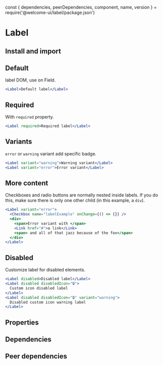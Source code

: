 const {
  dependencies,
  peerDependencies,
  component,
  name,
  version
} = require('@welcome-ui/label/package.json')

# Label

<tagversion version={version} name={name} />

## Install and import

<usage component={component} name={name} peerDependencies={peerDependencies} />

## Default

label DOM, use on Field.

```jsx
<Label>Default label</Label>
```

## Required

With `required` property.

```jsx
<Label required>Required label</Label>
```

## Variants

`error` or `warning` variant add specific badge.

```jsx
<Label variant="warning">Warning variant</Label>
<Label variant="error">Error variant</Label>
```

## More content

Checkboxes and radio buttons are normally nested inside labels. If you do this, make sure there is only one other child (in this example, a `div`).

```jsx
<Label variant="error">
  <Checkbox name="labelExample" onChange={() => {}} />
  <div>
    <span>Error variant with </span>
    <Link href="#">a link</Link>
    <span> and all of that jazz because of the fox</span>
  </div>
</Label>
```

## Disabled

Customize label for disabled elements.

```jsx
<Label disabled>Disabled label</Label>
<Label disabled disabledIcon="🔒">
  Custom icon disabled label
</Label>
<Label disabled disabledIcon="🔒" variant="warning">
  Disabled custom icon warning label
</Label>
```

## Properties

<props of={Label} />

## Dependencies

<dependencies dependencies={dependencies} />

## Peer dependencies

<dependencies dependencies={peerDependencies} />
